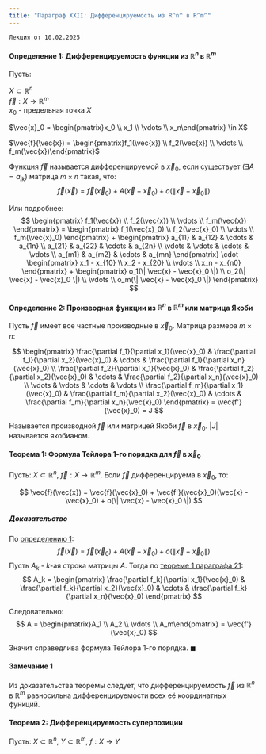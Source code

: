 ```yaml
---
title: "Параграф XXII: Дифференцируемость из R^n^ в R^m^"
---
```

`Лекция от 10.02.2025`

#### Определение 1: Дифференцируемость функции из $\mathbb{R}^n$ в $\mathbb{R}^m$
Пусть: 

::: {layout-ncol="3"}
$X \subset \mathbb{R}^n$\
$\vec{f} : X \rightarrow \mathbb{R}^m$\
$x_0$ - предельная точка $X$

$\vec{x}_0 = \begin{pmatrix}x_0 \\ x_1 \\ \vdots \\ x_n\end{pmatrix} \in X$

$\vec{f}(\vec{x}) = \begin{pmatrix}f_1(\vec{x}) \\ f_2(\vec{x}) \\ \vdots \\ f_m(\vec{x})\end{pmatrix}$
:::

Функция $\vec{f}$ называется дифференцируемой в $\vec{x}_0$, если существует ($\exists A = a_{ik}$) матрица $m \times n$ такая, что:
$$
\vec{f}(\vec{x}) = \vec{f}(\vec{x}_0) + A(\vec{x} - \vec{x}_0) + o(\| \vec{x} - \vec{x}_0 \|)
$$

Или подробнее:
$$
\begin{pmatrix} f_1(\vec{x}) \\ f_2(\vec{x}) \\ \vdots \\ f_m(\vec{x}) \end{pmatrix}
= 
\begin{pmatrix} f_1(\vec{x}_0) \\ f_2(\vec{x}_0) \\ \vdots \\ f_m(\vec{x}_0) \end{pmatrix}
+
\begin{pmatrix}
a_{11} & a_{12} & \cdots & a_{1n} \\
a_{21} & a_{22} & \cdots & a_{2n} \\
\vdots & \vdots & \cdots & \vdots \\
a_{m1} & a_{m2} & \cdots & a_{mn}   
\end{pmatrix}
\cdot
\begin{pmatrix}
x_1 - x_{10} \\
x_2 - x_{20} \\
\vdots \\
x_n - x_{n0}
\end{pmatrix}
+ 
\begin{pmatrix}
o_1(\| \vec{x} - \vec{x}_0 \|) \\
o_2(\| \vec{x} - \vec{x}_0 \|) \\
\vdots \\
o_m(\| \vec{x} - \vec{x}_0 \|)
\end{pmatrix}
$$

#### Определение 2: Производная функции из $\mathbb{R}^n$ в $\mathbb{R}^m$ или матрица Якоби

Пусть $\vec{f}$ имеет все частные производные в $\vec{x}_0$. Матрица размера $m \times n$:

$$
\begin{pmatrix}
\frac{\partial f_1}{\partial x_1}(\vec{x}_0) & \frac{\partial f_1}{\partial x_2}(\vec{x}_0) & \cdots & \frac{\partial f_1}{\partial x_n}(\vec{x}_0) \\
\frac{\partial f_2}{\partial x_1}(\vec{x}_0) & \frac{\partial f_2}{\partial x_2}(\vec{x}_0) & \cdots & \frac{\partial f_2}{\partial x_n}(\vec{x}_0) \\
\vdots & \vdots & \cdots & \vdots \\
\frac{\partial f_m}{\partial x_1}(\vec{x}_0) & \frac{\partial f_m}{\partial x_2}(\vec{x}_0) & \cdots & \frac{\partial f_m}{\partial x_n}(\vec{x}_0) 
\end{pmatrix}
= \vec{f'}(\vec{x}_0) = J
$$

Называется производной $\vec{f}$ или матрицей Якоби $\vec{f}$ в $\vec{x}_0$. $|J|$ называется якобианом.

#### Теорема 1: Формула Тейлора 1-го порядка для $\vec{f}$ в $\vec{x}_0$

Пусть: $X \subset \mathbb{R}^n$, $\vec{f} : X \rightarrow \mathbb{R}^m$. Если $\vec{f}$ дифференцируема в $\vec{x}_0$, то:

$$ \vec{f}(\vec{x}) = \vec{f}(\vec{x}_0) + \vec{f'}(\vec{x}_0)(\vec{x} - \vec{x}_0) + o(\| \vec{x} - \vec{x}_0 \|) $$

##### Доказательство

::: {layout-ncol="2"}
По [определению 1](#определение-1-дифференцируемость-функции-из-mathbbrn-в-mathbbrm):
$$
\vec{f}(\vec{x}) = \vec{f}(\vec{x}_0) + A(\vec{x} - \vec{x}_0) + o(\| \vec{x} - \vec{x}_0 \|) 
$$
Пусть $A_k$ - $k$-ая строка матрицы $A$. Тогда по [теореме 1 параграфа 21](/Lecture_notes/LinearAlgebra/P21_SRVF_differentiation.qmd#теорема-1-формула-тейлора-для-функции-нескольких-переменных):
$$
A_k = \begin{pmatrix}
\frac{\partial f_k}{\partial x_1}(\vec{x}_0) & \frac{\partial f_k}{\partial x_2}(\vec{x}_0) & \cdots & \frac{\partial f_k}{\partial x_n}(\vec{x}_0) 
\end{pmatrix}
$$

Следовательно:
$$ A = \begin{pmatrix}A_1 \\ A_2 \\ \vdots \\ A_m\end{pmatrix} = \vec{f'}(\vec{x}_0) $$
:::

Значит справедлива формула Тейлора 1-го порядка. $\blacksquare$

::: {.callout-note}
#### Замечание 1

Из доказательства теоремы следует, что дифференцируемость $\vec{f}$ из $\mathbb{R}^n$ в $\mathbb{R}^m$ равносильна дифференцируемости всех её координатных функций.
:::

#### Теорема 2: Дифференцируемость суперпозиции

Пусть: $X \subset \mathbb{R}^n$, $Y \subset \mathbb{R}^m$, $f: X \rightarrow Y$